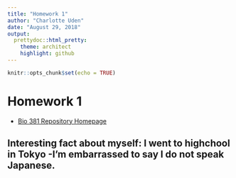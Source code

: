 ```yaml
---
title: "Homework 1"
author: "Charlotte Uden"
date: "August 29, 2018"
output:
  prettydoc::html_pretty:
    theme: architect
    highlight: github
---
```


```r
knitr::opts_chunk$set(echo = TRUE)
```

# Homework 1

* [Bio 381 Repository Homepage](https://github.com/charliuden)

## Interesting fact about myself: I went to highchool in Tokyo -I'm embarrassed to say I do not speak Japanese.





